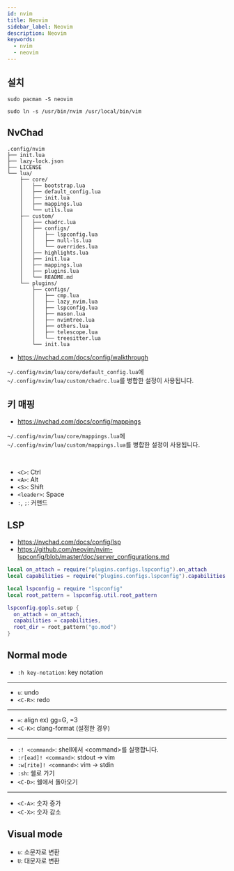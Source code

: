 ```yaml
---
id: nvim
title: Neovim
sidebar_label: Neovim
description: Neovim
keywords:
  - nvim
  - neovim
---
```


## 설치

```shell
sudo pacman -S neovim
```

```shell
sudo ln -s /usr/bin/nvim /usr/local/bin/vim
```

## NvChad

```shell
.config/nvim
├── init.lua
├── lazy-lock.json
├── LICENSE
└── lua/
    ├── core/
    │   ├── bootstrap.lua
    │   ├── default_config.lua
    │   ├── init.lua
    │   ├── mappings.lua
    │   └── utils.lua
    ├── custom/
    │   ├── chadrc.lua
    │   ├── configs/
    │   │   ├── lspconfig.lua
    │   │   ├── null-ls.lua
    │   │   └── overrides.lua
    │   ├── highlights.lua
    │   ├── init.lua
    │   ├── mappings.lua
    │   ├── plugins.lua
    │   └── README.md
    └── plugins/
        ├── configs/
        │   ├── cmp.lua
        │   ├── lazy_nvim.lua
        │   ├── lspconfig.lua
        │   ├── mason.lua
        │   ├── nvimtree.lua
        │   ├── others.lua
        │   ├── telescope.lua
        │   └── treesitter.lua
        └── init.lua
```

- https://nvchad.com/docs/config/walkthrough

`~/.config/nvim/lua/core/default_config.lua`에 `~/.config/nvim/lua/custom/chadrc.lua`를 병합한 설정이 사용됩니다.

## 키 매핑

- https://nvchad.com/docs/config/mappings

`~/.config/nvim/lua/core/mappings.lua`에 `~/.config/nvim/lua/custom/mappings.lua`를 병합한 설정이 사용됩니다.

<br />

- `<C>`: Ctrl
- `<A>`: Alt
- `<S>`: Shift
- `<leader>`: Space
- `:`, `;`: 커맨드

## LSP

- https://nvchad.com/docs/config/lsp
- https://github.com/neovim/nvim-lspconfig/blob/master/doc/server_configurations.md

```lua title="~/.config/nvim/lua/custom/configs/lspconfig.lua"
local on_attach = require("plugins.configs.lspconfig").on_attach
local capabilities = require("plugins.configs.lspconfig").capabilities

local lspconfig = require "lspconfig"
local root_pattern = lspconfig.util.root_pattern

lspconfig.gopls.setup {
  on_attach = on_attach,
  capabilities = capabilities,
  root_dir = root_pattern("go.mod")
}
```

## Normal mode

- `:h key-notation`: key notation

---

- `u`: undo
- `<C-R>`: redo

---

- `=`: align ex) gg=G, =3
- `<C-K>`: clang-format (설정한 경우)

---

- `:! <command>`: shell에서 <command\>를 실행합니다.
- `:r[ead]! <command>`: stdout -> vim
- `:w[rite]! <command>`: vim -> stdin
- `:sh`: 쉘로 가기
- `<C-D>`: 쉘에서 돌아오기

---

- `<C-A>`: 숫자 증가
- `<C-X>`: 숫자 감소

## Visual mode

- `u`: 소문자로 변환
- `U`: 대문자로 변환
